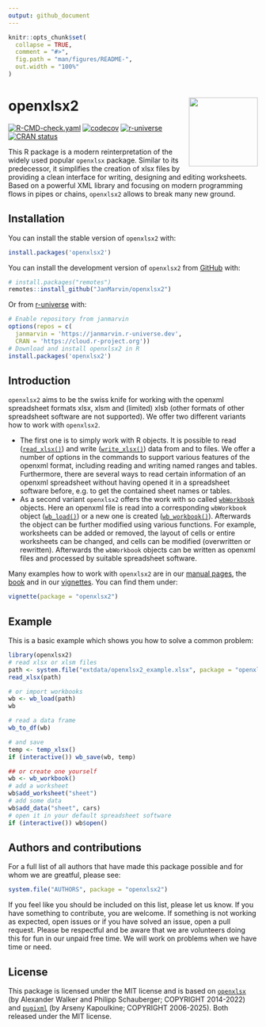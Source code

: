```yaml
---
output: github_document
---
```


<!-- README.md is generated from README.Rmd. Please edit that file -->

```r
knitr::opts_chunk$set(
  collapse = TRUE,
  comment = "#>",
  fig.path = "man/figures/README-",
  out.width = "100%"
)
```

# openxlsx2 <img src="man/figures/logo.png" align="right" height="139" />

<!-- badges: start -->
[![R-CMD-check.yaml](https://github.com/JanMarvin/openxlsx2/actions/workflows/check-standard.yaml/badge.svg)](https://github.com/JanMarvin/openxlsx2/actions/workflows/check-standard.yaml)
[![codecov](https://codecov.io/gh/JanMarvin/openxlsx2/branch/main/graph/badge.svg?token=HEZ7rXcZNq)](https://app.codecov.io/gh/JanMarvin/openxlsx2)
[![r-universe](https://janmarvin.r-universe.dev/badges/openxlsx2)](https://janmarvin.r-universe.dev/openxlsx2)
[![CRAN status](https://www.r-pkg.org/badges/version/openxlsx2)](https://cran.r-project.org/package=openxlsx2)
<!-- badges: end -->

This R package is a modern reinterpretation of the widely used popular `openxlsx` package.
Similar to its predecessor, it simplifies the creation of xlsx files by providing a clean interface for writing, designing and editing worksheets.
Based on a powerful XML library and focusing on modern programming flows in pipes or chains, `openxlsx2` allows to break many new ground.

## Installation

You can install the stable version of `openxlsx2` with:

``` r
install.packages('openxlsx2')
```

You can install the development version of `openxlsx2` from [GitHub](https://github.com/) with:

``` r
# install.packages("remotes")
remotes::install_github("JanMarvin/openxlsx2")
```

Or from [r-universe](https://janmarvin.r-universe.dev/openxlsx2) with:
```R
# Enable repository from janmarvin
options(repos = c(
  janmarvin = 'https://janmarvin.r-universe.dev',
  CRAN = 'https://cloud.r-project.org'))
# Download and install openxlsx2 in R
install.packages('openxlsx2')
```

## Introduction

`openxlsx2` aims to be the swiss knife for working with the openxml spreadsheet formats xlsx, xlsm and (limited) xlsb (other formats of other spreadsheet software are not supported). We offer two different variants how to work with `openxlsx2`.

* The first one is to simply work with R objects. It is possible to read ([`read_xlsx()`](https://janmarvin.github.io/openxlsx2/reference/wb_to_df.html)) and write ([`write_xlsx()`](https://janmarvin.github.io/openxlsx2/reference/write_xlsx.html)) data from and to files. We offer a number of options in the commands to support various features of the openxml format, including reading and writing named ranges and tables. Furthermore, there are several ways to read certain information of an openxml spreadsheet without having opened it in a spreadsheet software before, e.g. to get the contained sheet names or tables.
* As a second variant `openxlsx2` offers the work with so called [`wbWorkbook`](https://janmarvin.github.io/openxlsx2/reference/wbWorkbook.html) objects. Here an openxml file is read into a corresponding `wbWorkbook` object ([`wb_load()`](https://janmarvin.github.io/openxlsx2/reference/wb_load.html)) or a new one is created ([`wb_workbook()`](https://janmarvin.github.io/openxlsx2/reference/wb_workbook.html)). Afterwards the object can be further modified using various functions. For example, worksheets can be added or removed, the layout of cells or entire worksheets can be changed, and cells can be modified (overwritten or rewritten). Afterwards the `wbWorkbook` objects can be written as openxml files and processed by suitable spreadsheet software.

Many examples how to work with `openxlsx2` are in our [manual pages](https://janmarvin.github.io/openxlsx2/reference/index.html), the [book](https://janmarvin.github.io/ox2-book/) and in our [vignettes](https://janmarvin.github.io/openxlsx2/articles/). You can find them under:

```r
vignette(package = "openxlsx2")
```

## Example

This is a basic example which shows you how to solve a common problem:

```r
library(openxlsx2)
# read xlsx or xlsm files
path <- system.file("extdata/openxlsx2_example.xlsx", package = "openxlsx2")
read_xlsx(path)

# or import workbooks
wb <- wb_load(path)
wb

# read a data frame
wb_to_df(wb)

# and save
temp <- temp_xlsx()
if (interactive()) wb_save(wb, temp)

## or create one yourself
wb <- wb_workbook()
# add a worksheet
wb$add_worksheet("sheet")
# add some data
wb$add_data("sheet", cars)
# open it in your default spreadsheet software
if (interactive()) wb$open()
```

## Authors and contributions

For a full list of all authors that have made this package possible and for whom we are greatful, please see:

```r
system.file("AUTHORS", package = "openxlsx2")
```

If you feel like you should be included on this list, please let us know.
If you have something to contribute, you are welcome.
If something is not working as expected, open issues or if you have solved an issue, open a pull request.
Please be respectful and be aware that we are volunteers doing this for fun in our unpaid free time.
We will work on problems when we have time or need.


## License

This package is licensed under the MIT license and is based on [`openxlsx`](https://github.com/ycphs/openxlsx) (by Alexander Walker and Philipp Schauberger; COPYRIGHT 2014-2022) and [`pugixml`](https://github.com/zeux/pugixml) (by Arseny Kapoulkine; COPYRIGHT 2006-2025). Both released under the MIT license.
